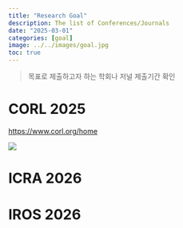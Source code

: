 ```yaml
---
title: "Research Goal"
description: The list of Conferences/Journals
date: "2025-03-01"
categories: [goal]
image: ../../images/goal.jpg
toc: true
---
```


> 목표로 제출하고자 하는 학회나 저널 제출기간 확인

# 


# CORL 2025

[https://www.corl.org/home](https://www.corl.org/home)

![](../../images/2025-02-25-conferences/image-20250223094733838.png)

# ICRA 2026

[]()


# IROS 2026